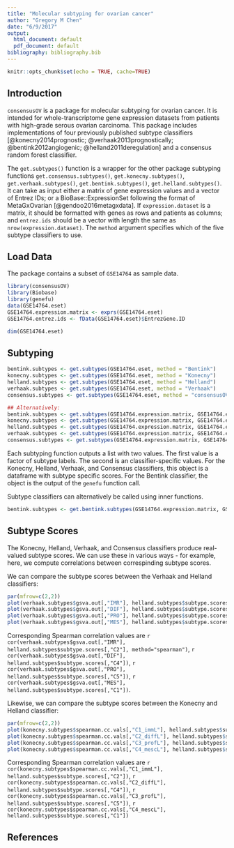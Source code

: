 ```yaml
---
title: "Molecular subtyping for ovarian cancer"
author: "Gregory M Chen"
date: "6/9/2017"
output:
  html_document: default
  pdf_document: default
bibliography: bibliography.bib
---
```


```r
knitr::opts_chunk$set(echo = TRUE, cache=TRUE)
```

## Introduction

`consensusOV` is a package for molecular subtyping for ovarian cancer. It is intended for whole-transcriptome gene expression datasets from patients with high-grade serous ovarian carcinoma. This package includes implementations of four previously published subtype classifiers [@konecny2014prognostic; @verhaak2013prognostically; @bentink2012angiogenic; @helland2011deregulation] and a consensus random forest classifier.

The `get.subtypes()` function is a wrapper for the other package subtyping functions  `get.consensus.subtypes()`, `get.konecny.subtypes()`, `get.verhaak.subtypes()`,
`get.bentink.subtypes()`, `get.helland.subtypes()`. It can take as input either a matrix of gene expression values and a vector of Entrez IDs; or a BioBase::ExpressionSet following the format of MetaGxOvarian [@gendoo2016metagxdata]. If `expression.dataset` is a matrix, it should be formatted with genes as rows and patients as columns; and `entrez.ids` should be a vector with length the same as `nrow(expression.dataset)`. The `method` argument specifies which of the five subtype classifiers to use.

## Load Data

The package contains a subset of `GSE14764` as sample data.

```r
library(consensusOV)
library(Biobase)
library(genefu)
data(GSE14764.eset)
GSE14764.expression.matrix <- exprs(GSE14764.eset)
GSE14764.entrez.ids <- fData(GSE14764.eset)$EntrezGene.ID
```


```r
dim(GSE14764.eset)
```

## Subtyping

```r
bentink.subtypes <- get.subtypes(GSE14764.eset, method = "Bentink")
konecny.subtypes <- get.subtypes(GSE14764.eset, method = "Konecny")
helland.subtypes <- get.subtypes(GSE14764.eset, method = "Helland")
verhaak.subtypes <- get.subtypes(GSE14764.eset, method = "Verhaak")
consensus.subtypes <- get.subtypes(GSE14764.eset, method = "consensusOV")
```

```r
## Alternatively:
bentink.subtypes <- get.subtypes(GSE14764.expression.matrix, GSE14764.entrez.ids, method = "Bentink")
konecny.subtypes <- get.subtypes(GSE14764.expression.matrix, GSE14764.entrez.ids, method = "Konecny")
helland.subtypes <- get.subtypes(GSE14764.expression.matrix, GSE14764.entrez.ids, method = "Helland")
verhaak.subtypes <- get.subtypes(GSE14764.expression.matrix, GSE14764.entrez.ids, method = "Verhaak")
consensus.subtypes <- get.subtypes(GSE14764.expression.matrix, GSE14764.entrez.ids, method = "consensusOV")
```

Each subtyping function outputs a list with two values. The first value is a factor of subtype labels. The second is an classifier-specific values. For the Konecny, Helland, Verhaak, and Consensus classifiers, this object is a dataframe with subtype specific scores. For the Bentink classifier, the object is the output of the `genefu` function call. 

Subtype classifiers can alternatively be called using inner functions.

```r
bentink.subtypes <- get.bentink.subtypes(GSE14764.expression.matrix, GSE14764.entrez.ids)
```

## Subtype Scores

The Konecny, Helland, Verhaak, and Consensus classifiers produce real-valued subtype scores. We can use these in various ways - for example, here, we compute correlations between correspinding subtype scores.

We can compare the subtype scores between the Verhaak and Helland classifiers:

```r
par(mfrow=c(2,2))
plot(verhaak.subtypes$gsva.out[,"IMR"], helland.subtypes$subtype.scores[,"C2"], xlab="IMR", ylab="C2")
plot(verhaak.subtypes$gsva.out[,"DIF"], helland.subtypes$subtype.scores[,"C4"], xlab="DIF", ylab="C4")
plot(verhaak.subtypes$gsva.out[,"PRO"], helland.subtypes$subtype.scores[,"C5"], xlab="PRO", ylab="C5")
plot(verhaak.subtypes$gsva.out[,"MES"], helland.subtypes$subtype.scores[,"C1"], xlab="MES", ylab="C1")
```

Corresponding Spearman correlation values are `r cor(verhaak.subtypes$gsva.out[,"IMR"], helland.subtypes$subtype.scores[,"C2"], method="spearman")`, `r cor(verhaak.subtypes$gsva.out[,"DIF"], helland.subtypes$subtype.scores[,"C4"])`, `r cor(verhaak.subtypes$gsva.out[,"PRO"], helland.subtypes$subtype.scores[,"C5"])`, `r cor(verhaak.subtypes$gsva.out[,"MES"], helland.subtypes$subtype.scores[,"C1"])`.


Likewise, we can compare the subtype scores between the Konecny and Helland classifier:

```r
par(mfrow=c(2,2))
plot(konecny.subtypes$spearman.cc.vals[,"C1_immL"], helland.subtypes$subtype.scores[,"C2"], xlab="C1_immL", ylab="C2")
plot(konecny.subtypes$spearman.cc.vals[,"C2_diffL"], helland.subtypes$subtype.scores[,"C4"], xlab="C2_diffL", ylab="C4")
plot(konecny.subtypes$spearman.cc.vals[,"C3_profL"], helland.subtypes$subtype.scores[,"C5"], xlab="C3_profL", ylab="C5")
plot(konecny.subtypes$spearman.cc.vals[,"C4_mescL"], helland.subtypes$subtype.scores[,"C1"], xlab="C4_mescL", ylab="C1")
```

Corresponding Spearman correlation values are `r cor(konecny.subtypes$spearman.cc.vals[,"C1_immL"], helland.subtypes$subtype.scores[,"C2"])`, `r cor(konecny.subtypes$spearman.cc.vals[,"C2_diffL"], helland.subtypes$subtype.scores[,"C4"])`, `r cor(konecny.subtypes$spearman.cc.vals[,"C3_profL"], helland.subtypes$subtype.scores[,"C5"])`, `r cor(konecny.subtypes$spearman.cc.vals[,"C4_mescL"], helland.subtypes$subtype.scores[,"C1"])`

## References
